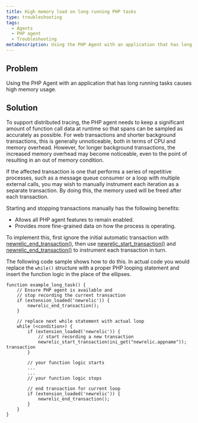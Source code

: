 ```yaml
---
title: High memory load on long running PHP tasks
type: troubleshooting
tags:
  - Agents
  - PHP agent
  - Troubleshooting
metaDescription: Using the PHP Agent with an application that has long running tasks can cause high memory usage.
---
```


## Problem

Using the PHP Agent with an application that has long running tasks causes high memory usage.

## Solution

To support distributed tracing, the PHP agent needs to keep a significant amount of function call data at runtime so that spans can be sampled as accurately as possible. For web transactions and shorter background transactions, this is generally unnoticeable, both in terms of CPU and memory overhead. However, for longer background transactions, the increased memory overhead may become noticeable, even to the point of resulting in an out of memory condition.

If the affected transaction is one that performs a series of repetitive processes, such as a message queue consumer or a loop with multiple external calls, you may wish to manually instrument each iteration as a separate transaction. By doing this, the memory used will be freed after each transaction.

Starting and stopping transactions manually has the following benefits:

* Allows all PHP agent features to remain enabled.
* Provides more fine-grained data on how the process is operating.

To implement this, first ignore the initial automatic transaction with [newrelic_end_transaction()](https://docs.newrelic.com/docs/apm/agents/php-agent/php-agent-api/newrelic_end_transaction/), then use [newrelic_start_transaction()](https://docs.newrelic.com/docs/apm/agents/php-agent/php-agent-api/newrelic_start_transaction/) and [newrelic_end_transaction()](https://docs.newrelic.com/docs/apm/agents/php-agent/php-agent-api/newrelic_end_transaction/) to instrument each transaction in turn.

The following code sample shows how to do this. In actual code you would replace the `while()` structure with a proper PHP looping statement and insert the function logic in the place of the ellipses.

```
function example_long_task() {
    // Ensure PHP agent is available and
    // stop recording the current transaction
    if (extension_loaded('newrelic')) { 
        newrelic_end_transaction(); 
    }

    // replace next while statement with actual loop
    while (<condition>) {
        if (extension_loaded('newrelic')) { 
            // start recording a new transaction
            newrelic_start_transaction(ini_get("newrelic.appname")); transaction
        }

        // your function logic starts
        ...
        ...
        // your function logic stops

        // end transaction for current loop
        if (extension_loaded('newrelic')) { 
            newrelic_end_transaction(); 
        }
    }
}
```
